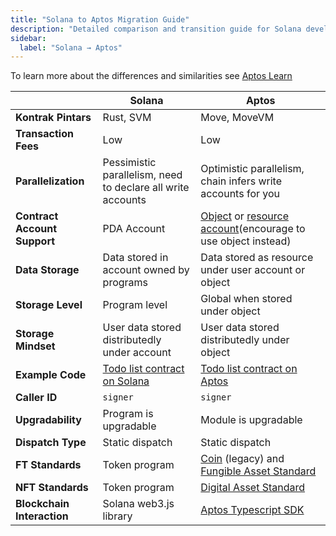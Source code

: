 ```yaml
---
title: "Solana to Aptos Migration Guide"
description: "Detailed comparison and transition guide for Solana developers moving to Aptos blockchain development"
sidebar:
  label: "Solana → Aptos"
---
```


To learn more about the differences and similarities see [Aptos Learn](https://learn.aptoslabs.com/en/tutorials/solana-to-aptos-guide/cheat-sheet?workshop=solana-to-aptos)

|                              | Solana                                                                                                             | Aptos                                                                                                                                     |
| ---------------------------- | ------------------------------------------------------------------------------------------------------------------ | ----------------------------------------------------------------------------------------------------------------------------------------- |
| **Kontrak Pintars**          | Rust, SVM                                                                                                          | Move, MoveVM                                                                                                                              |
| **Transaction Fees**         | Low                                                                                                                | Low                                                                                                                                       |
| **Parallelization**          | Pessimistic parallelism, need to declare all write accounts                                                        | Optimistic parallelism, chain infers write accounts for you                                                                               |
| **Contract Account Support** | PDA Account                                                                                                        | [Object](/build/smart-contracts/objects) or [resource account](/build/smart-contracts/resource-accounts)(encourage to use object instead) |
| **Data Storage**             | Data stored in account owned by programs                                                                           | Data stored as resource under user account or object                                                                                      |
| **Storage Level**            | Program level                                                                                                      | Global when stored under object                                                                                                           |
| **Storage Mindset**          | User data stored distributedly under account                                                                       | User data stored distributedly under object                                                                                               |
| **Example Code**             | [Todo list contract on Solana](https://github.com/aptos-labs/move-by-examples/tree/main/advanced-todo-list/solana) | [Todo list contract on Aptos](https://github.com/aptos-labs/move-by-examples/tree/main/advanced-todo-list/aptos)                          |
| **Caller ID**                | `signer`                                                                                                           | `signer`                                                                                                                                  |
| **Upgradability**            | Program is upgradable                                                                                              | Module is upgradable                                                                                                                      |
| **Dispatch Type**            | Static dispatch                                                                                                    | Static dispatch                                                                                                                           |
| **FT Standards**             | Token program                                                                                                      | [Coin](/build/smart-contracts/aptos-coin) (legacy) and [Fungible Asset Standard](/build/smart-contracts/fungible-asset)                   |
| **NFT Standards**            | Token program                                                                                                      | [Digital Asset Standard](/build/smart-contracts/digital-asset)                                                                            |
| **Blockchain Interaction**   | Solana web3.js library                                                                                             | [Aptos Typescript SDK](/build/sdks/ts-sdk)                                                                                                |
